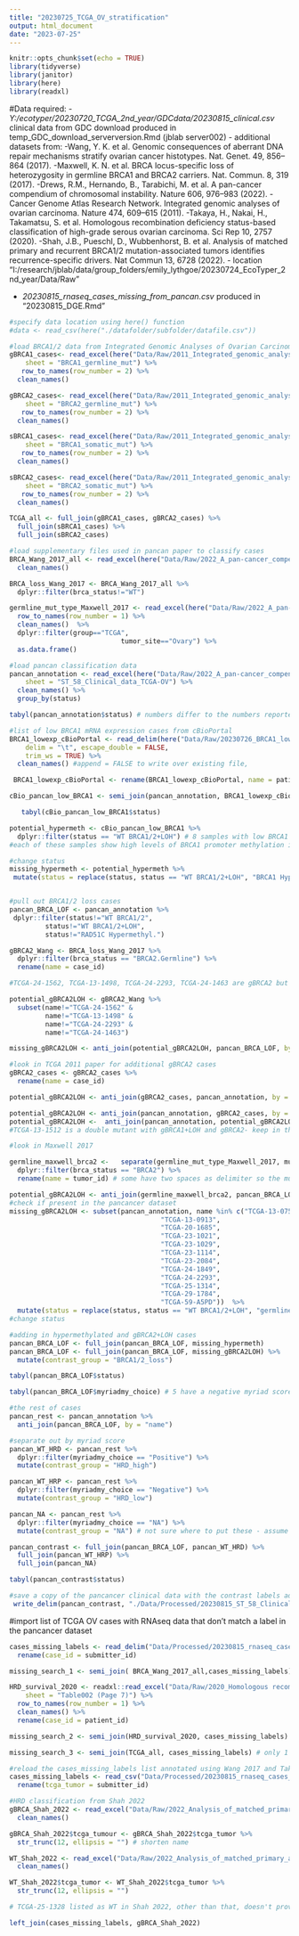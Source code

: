```yaml
---
title: "20230725_TCGA_OV_stratification"
output: html_document
date: "2023-07-25"
---
```


```r
knitr::opts_chunk$set(echo = TRUE)
library(tidyverse)
library(janitor)
library(here)
library(readxl)
```

#Data required:
- *Y:/ecotyper/20230720_TCGA_2nd_year/GDCdata/20230815_clinical.csv* clinical data from GDC download produced in temp_GDC_download_serverversion.Rmd (jblab server002)
- additional datasets from:
-Wang, Y. K. et al. Genomic consequences of aberrant DNA repair mechanisms stratify ovarian cancer histotypes. Nat. Genet. 49, 856–864 (2017).
-Maxwell, K. N. et al. BRCA locus-specific loss of heterozygosity in germline BRCA1 and BRCA2 carriers. Nat. Commun. 8, 319 (2017).
-Drews, R.M., Hernando, B., Tarabichi, M. et al. A pan-cancer compendium of chromosomal instability. Nature 606, 976–983 (2022). 
-Cancer Genome Atlas Research Network. Integrated genomic analyses of ovarian carcinoma. Nature 474, 609–615 (2011).
-Takaya, H., Nakai, H., Takamatsu, S. et al. Homologous recombination deficiency status-based classification of high-grade serous ovarian carcinoma. Sci Rep 10, 2757 (2020).
-Shah, J.B., Pueschl, D., Wubbenhorst, B. et al. Analysis of matched primary and recurrent BRCA1/2 mutation-associated tumors identifies recurrence-specific drivers. Nat Commun 13, 6728 (2022).
- location "I:/research/jblab/data/group_folders/emily_lythgoe/20230724_EcoTyper_2nd_year/Data/Raw"

- *20230815_rnaseq_cases_missing_from_pancan.csv* produced in "20230815_DGE.Rmd"

```r
#specify data location using here() function
#data <- read_csv(here("./datafolder/subfolder/datafile.csv"))

#load BRCA1/2 data from Integrated Genomic Analyses of Ovarian Carcinoma (TCGA., 2011)
gBRCA1_cases<- read_excel(here("Data/Raw/2011_Integrated_genomic_analyses_of_Ov_TCGA/20230724_BRCA_data_from_Integrated_Genomic_Analyses_of_Ov_TCGA_2011.xlsx"), 
    sheet = "BRCA1_germline_mut") %>% 
   row_to_names(row_number = 2) %>% 
  clean_names() 

gBRCA2_cases<- read_excel(here("Data/Raw/2011_Integrated_genomic_analyses_of_Ov_TCGA/20230724_BRCA_data_from_Integrated_Genomic_Analyses_of_Ov_TCGA_2011.xlsx"), 
    sheet = "BRCA2_germline_mut") %>% 
   row_to_names(row_number = 2) %>% 
  clean_names() 

sBRCA1_cases<- read_excel(here("Data/Raw/2011_Integrated_genomic_analyses_of_Ov_TCGA/20230724_BRCA_data_from_Integrated_Genomic_Analyses_of_Ov_TCGA_2011.xlsx"), 
    sheet = "BRCA1_somatic_mut") %>% 
   row_to_names(row_number = 2) %>% 
  clean_names() 

sBRCA2_cases<- read_excel(here("Data/Raw/2011_Integrated_genomic_analyses_of_Ov_TCGA/20230724_BRCA_data_from_Integrated_Genomic_Analyses_of_Ov_TCGA_2011.xlsx"), 
    sheet = "BRCA2_somatic_mut") %>% 
   row_to_names(row_number = 2) %>% 
  clean_names() 

TCGA_all <- full_join(gBRCA1_cases, gBRCA2_cases) %>% 
  full_join(sBRCA1_cases) %>% 
  full_join(sBRCA2_cases)
```

```r

#load supplementary files used in pancan paper to classify cases
BRCA_Wang_2017_all <- read_excel(here("Data/Raw/2022_A_pan-cancer_compendium_of_CIN/2017_Genomic_consequences_Wang/41588_2017_BFng3849_MOESM366_ESM.xlsx")) %>% 
  clean_names() 

BRCA_loss_Wang_2017 <- BRCA_Wang_2017_all %>% 
  dplyr::filter(brca_status!="WT") 

germline_mut_type_Maxwell_2017 <- read_excel(here("Data/Raw/2022_A_pan-cancer_compendium_of_CIN/2017_BRCA_locusspecific_LOH_Maxwell/41467_2017_388_MOESM2_ESM.xlsx")) %>% 
  row_to_names(row_number = 1) %>% 
  clean_names()  %>% 
  dplyr::filter(group=="TCGA",
                            tumor_site=="Ovary") %>% 
  as.data.frame()

#load pancan classification data
pancan_annotation <- read_excel(here("Data/Raw/2022_A_pan-cancer_compendium_of_CIN/41586_2022_4789_MOESM5_ESM/Supplementary_Tables_58-64.xlsx"), 
    sheet = "ST_58_Clinical_data_TCGA-OV") %>% 
  clean_names() %>% 
  group_by(status)

```


```r
tabyl(pancan_annotation$status) # numbers differ to the numbers reported in the supplementary methods file, missing 10 germline BRCA2 + LOH cases and 10 BRCA1 hypermethylation (BRCA1 promoter) cases and have gained 20 WT BRCA1/2+LOH (miscategorised)
```

```r

#list of low BRCA1 mRNA expression cases from cBioPortal
BRCA1_lowexp_cBioPortal <- read_delim(here("Data/Raw/20230726_BRCA1_lowexp_cBioPortal.txt"), 
    delim = "\t", escape_double = FALSE, 
    trim_ws = TRUE) %>%  
  clean_names() #append = FALSE to write over existing file, 

 BRCA1_lowexp_cBioPortal <- rename(BRCA1_lowexp_cBioPortal, name = patient_id)

cBio_pancan_low_BRCA1 <- semi_join(pancan_annotation, BRCA1_lowexp_cBioPortal, by = "name")

   tabyl(cBio_pancan_low_BRCA1$status)

potential_hypermeth <- cBio_pancan_low_BRCA1 %>% 
  dplyr::filter(status == "WT BRCA1/2+LOH") # 8 samples with low BRCA1 expression in the WT+LOH category
#each of these samples show high levels of BRCA1 promoter methylation in cBioPortal so assume they are BRCA1 low expression due to hypermethylation and transfer to BRCA1/2 loss group 

#change status
missing_hypermeth <- potential_hypermeth %>% 
 mutate(status = replace(status, status == "WT BRCA1/2+LOH", "BRCA1 Hypermethyl.")) #conditional mutate


#pull out BRCA1/2 loss cases 
pancan_BRCA_LOF <- pancan_annotation %>% 
 dplyr::filter(status!="WT BRCA1/2",
         status!="WT BRCA1/2+LOH",
         status!="RAD51C Hypermethyl.")  


```




```r
gBRCA2_Wang <- BRCA_loss_Wang_2017 %>%  
  dplyr::filter(brca_status == "BRCA2.Germline") %>% 
  rename(name = case_id)

#TCGA-24-1562, TCGA-13-1498, TCGA-24-2293, TCGA-24-1463 are gBRCA2 but not LOH according to the TCGA 2011 paper 

potential_gBRCA2LOH <- gBRCA2_Wang %>% 
  subset(name!="TCGA-24-1562" & 
         name!="TCGA-13-1498" & 
         name!="TCGA-24-2293" & 
         name!="TCGA-24-1463")

missing_gBRCA2LOH <- anti_join(potential_gBRCA2LOH, pancan_BRCA_LOF, by = "name") # only TCGA-13-0913 is missing from BRCA loss group...it is present, just with an a on the end TCGA-13-0913-a

#look in TCGA 2011 paper for additional gBRCA2 cases
gBRCA2_cases <- gBRCA2_cases %>% 
  rename(name = case_id)

potential_gBRCA2LOH <- anti_join(gBRCA2_cases, pancan_annotation, by = "name") #  TCGA-24-2293 not present in the pancancer list at all

potential_gBRCA2LOH <- anti_join(pancan_annotation, gBRCA2_cases, by = "name")  
potential_gBRCA2LOH <-  anti_join(pancan_annotation, potential_gBRCA2LOH, by = "name") # 	in TCGA 2011 "TCGA-13-0900" is gBRCA2 + LOH,  TCGA-23-1026, TCGA-23-1026 and  TCGA-13-1512 are gBRCA2 but diploid, check likely impact of their mutations
#TCGA-13-1512 is a double mutant with gBRCA1+LOH and gBRCA2- keep in the original gBRCA1+LOH group
```

```r
#look in Maxwell 2017

germline_maxwell_brca2 <-   separate(germline_mut_type_Maxwell_2017, mutation, into = c("brca_status", "mutation"),  sep = " ") %>%  
  dplyr::filter(brca_status == "BRCA2") %>% 
  rename(name = tumor_id) # some have two spaces as delimiter so the mutation info has been discarded in these cases but is in the original table

potential_gBRCA2LOH <- anti_join(germline_maxwell_brca2, pancan_BRCA_LOF) #12 samples with germline BRCA2 mutations that aren't listed as BRCA2 in pancancer annotation
#check if present in the pancancer dataset 
missing_gBRCA2LOH <- subset(pancan_annotation, name %in% c("TCGA-13-0751",
                                      "TCGA-13-0913",
                                      "TCGA-20-1685",
                                      "TCGA-23-1021",
                                      "TCGA-23-1029",
                                      "TCGA-23-1114",
                                      "TCGA-23-2084",
                                      "TCGA-24-1849",
                                      "TCGA-24-2293",
                                      "TCGA-25-1314",
                                      "TCGA-29-1784",
                                      "TCGA-59-A5PD"))  %>% 
  mutate(status = replace(status, status == "WT BRCA1/2+LOH", "germline BRCA2+LOH")) # 10 of the samples are present but listed as WT + LOH
#change status

#adding in hypermethylated and gBRCA2+LOH cases
pancan_BRCA_LOF <- full_join(pancan_BRCA_LOF, missing_hypermeth) 
pancan_BRCA_LOF <- full_join(pancan_BRCA_LOF, missing_gBRCA2LOH) %>% 
  mutate(contrast_group = "BRCA1/2_loss")


```
```r
tabyl(pancan_BRCA_LOF$status) 

tabyl(pancan_BRCA_LOF$myriadmy_choice) # 5 have a negative myriad score, could move these into the other group but I think BRCA1/2 status outranks myriad score clinically

```

```r
#the rest of cases
pancan_rest <- pancan_annotation %>% 
  anti_join(pancan_BRCA_LOF, by = "name") 

#separate out by myriad score
pancan_WT_HRD <- pancan_rest %>% 
  dplyr::filter(myriadmy_choice == "Positive") %>% 
  mutate(contrast_group = "HRD_high")

pancan_WT_HRP <- pancan_rest %>% 
  dplyr::filter(myriadmy_choice == "Negative") %>% 
  mutate(contrast_group = "HRD_low")

pancan_NA <- pancan_rest %>%
  dplyr::filter(myriadmy_choice == "NA") %>% 
  mutate(contrast_group = "NA") # not sure where to put these - assume HRP or disregard (check which actually have mRNA data)
```


```r
pancan_contrast <- full_join(pancan_BRCA_LOF, pancan_WT_HRD) %>% 
  full_join(pancan_WT_HRP) %>% 
  full_join(pancan_NA)

tabyl(pancan_contrast$status)
```
```r
#save a copy of the pancancer clinical data with the contrast labels added
 write_delim(pancan_contrast, "./Data/Processed/20230815_ST_58_Clinical_data_TCGA-OV_contrast_groups.tsv", delim = "\t") # save with contrast groups added
```


#import list of TCGA OV cases with RNAseq data that don't match a label in the pancancer dataset

```r
cases_missing_labels <- read_delim("Data/Processed/20230815_rnaseq_cases_missing_from_pancan.tsv", delim = "\t") %>% 
  rename(case_id = submitter_id)
```

```r
missing_search_1 <- semi_join( BRCA_Wang_2017_all,cases_missing_labels) #17 cases present in the BRCA_Wang dataset

HRD_survival_2020 <- readxl::read_excel("Data/Raw/2020_Homologous recombination deficiency status-based classification of high-grade serous ovarian carcinoma/20230725_supp_ov_table_extracted_HRD_survival.xlsx", 
    sheet = "Table002 (Page 7)") %>% 
  row_to_names(row_number = 1) %>% 
  clean_names() %>% 
  rename(case_id = patient_id)

missing_search_2 <- semi_join(HRD_survival_2020, cases_missing_labels) 

missing_search_3 <- semi_join(TCGA_all, cases_missing_labels) # only 1 case present in the TCGA 2011 BRCA1/2 loss annotation TCGA-24-2293, a gBRCA2 case

```
```r
#reload the cases_missing_labels list annotated using Wang 2017 and Takaya 2020 annotation
cases_missing_labels <- read_csv("Data/Processed/20230815_rnaseq_cases_missing_from_pancan.csv") %>% 
  rename(tcga_tumor = submitter_id)

#HRD classification from Shah 2022
gBRCA_Shah_2022 <- read_excel("Data/Raw/2022_Analysis_of_matched_primary_and_recurrent_BRCA12/41467_2022_34523_MOESM14_ESM.xlsx", sheet = "TCGAOvarian_gBRCA") %>% 
  clean_names() 

gBRCA_Shah_2022$tcga_tumour <- gBRCA_Shah_2022$tcga_tumor %>%  
  str_trunc(12, ellipsis = "") # shorten name 

WT_Shah_2022 <- read_excel("Data/Raw/2022_Analysis_of_matched_primary_and_recurrent_BRCA12/41467_2022_34523_MOESM14_ESM.xlsx", sheet = "TCGAOvarian_HR-WT") %>% 
  clean_names()

WT_Shah_2022$tcga_tumor <- WT_Shah_2022$tcga_tumor %>% 
  str_trunc(12, ellipsis = "")

# TCGA-25-1328 listed as WT in Shah 2022, other than that, doesn't provide additional labels

```

```r
left_join(cases_missing_labels, gBRCA_Shah_2022)
```

